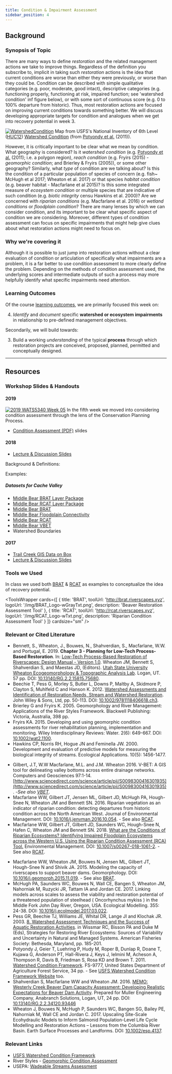 ```yaml
---
title: Condition & Impairment Assessment
sidebar_position: 4
---
```


## Background

### Synopsis of Topic
There are many ways to define *restoration* and the related management actions we take to improve things. Regardless of the definition you subscribe to,  implicit in taking such *restoration* actions is the idea that current conditions are worse than either they were previously, or worse than they could be.  Condition can be described with simple qualitative categories (e.g. poor, moderate, good intact), descriptive categories (e.g. functioning properly, functioning at risk, impaired function; see 'watershed condition' inf figure below), or with some sort of continuous score (e.g. 0 to 100% departure from historic). Thus, most restoration actions are focused on improving current conditions towards something better. We will discuss developing appropriate targets for condition and analogues when we get into recovery potential in week 3.  

[![WatershedCondition](/img/WatershedCondition.png)](https://www.fs.fed.us/biology/watershed/condition_framework.html)
Map from USFS's  National Inventory of 6th Level ([HUC12](https://water.usgs.gov/GIS/huc.html)) [Watershed Condition](https://www.fs.fed.us/biology/watershed/condition_framework.html) (from [Potyondy et al.](https://www.fs.fed.us/biology/resources/pubs/watershed/maps/Watershed_Condition_Framework2011FS977.pdf) (2011)).

However, it is critically important to be clear what we mean by condition. What geography is considered? Is it *watershed condition* (e.g.  [Potyondy et al.](https://www.fs.fed.us/biology/resources/pubs/watershed/maps/Watershed_Condition_Framework2011FS977.pdf) (2011); i.e. a polygon region), *reach condition* (e.g. Fryirs (2015) - *geomorphic condition*; and Brierley & Fryirs (2005)), or some other geography? Similarly, what *type* of condition are we talking about? Is this the condition of a particular population of species of concern (e.g. fish~ McHugh et al 2017; Wheaton et al. 2017) or that species *habitat condition* (e.g. beaver habitat - Macfarlane et al 2015)?  Is this some integrated measure of *ecosystem condition* or multiple species that are indicative of such condition (e.g.  *biotic integrity* censu Hawkins et al. 2000)? Are we concerned with *riparian conditions* (e.g. Macfarlane et al. 2016) or *wetland conditions* or *floodplain condition*? There are many lenses by which we can consider condition, and its important to be clear what specific aspect of condition we are considering. Moreover, different types of condition assessment can focus on specific impairments that might help give clues about what restoration actions might need to focus on.

### Why we're covering it
Although it is possible to just jump into restoration actions without a clear evaluation of condition or articulation of specifically what impairments are a problem, it is a far better to use condition assessment to more clearly define the problem. Depending on the methods of condition assessment used, the underlying  scores and intermediate outputs of such a process may more helpfully identify what specific impairments need attention.

### Learning Outcomes
Of the course [learning outcomes](https://restoration-usu.github.io/WATS-5340-5350/Syllabus/Learning_Outcomes.html), we are primarily focused this week on:

4. _Identify_ and _document_ specific **watershed or ecosystem impairments** in relationship to pre-defined management objectives.

Secondarily, we will build towards:

3. Build a working *understanding* of the typical **process** through which restoration projects are conceived, proposed, planned, permitted and conceptually designed. 

------
## Resources

### Workshop Slides & Handouts

#### 2019

[![2019 WATS5340 Week 05](/img/lectures/2019_WATS5340_Week05.png)](https://s3-us-west-2.amazonaws.com/etalweb.joewheaton.org/Courses/WATS5340/2019/Condition_Assessment_2019.pdf)
In the fifth week we moved into considering condition assessment through the lens of the Conservation Planning Process.
- [Condition Assessment (PDF)](https://s3-us-west-2.amazonaws.com/etalweb.joewheaton.org/Courses/WATS5340/2019/Condition_Assessment_2019.pdf) slides


#### 2018

- [Lecture & Discussion Slides](http://etalweb.joewheaton.org/Courses/WATS5340/2018/Condition_Assessment_2018.pdf)


Background & Definitions:



<GoogleSlides
  src="https://docs.google.com/presentation/d/e/2PACX-1vRLHUC4hXamRLl9cRYeFbdkovQXkJKNjgT2H-dgx4X9peNNEJuqpz8aGzKkjINtljZiPsJVVdjHSIDI/embed?start=false&loop=false&delayms=3000"
  title="Condition Assessment 2018 – Background & Definitions"
  width={960}
  height={749}
/>

Examples:

<GoogleSlides
  src="https://docs.google.com/presentation/d/e/2PACX-1vS-tcYMJ17hL7diAyrR8e0dgXMbW9vLpHC60YtVsVzUqQ2FF8pAh5DAvc835S04Pbh1dw2Ep50jS9Fx/embed?start=false&loop=false&delayms=3000"
  title="Condition Assessment 2018 – Examples"
  width={960}
  height={749}
/>
##### Datasets for Cache Valley

- [Middle Bear BRAT Layer Package](https://s3-us-west-2.amazonaws.com/etalweb.joewheaton.org/Courses/WATS5340/2018/Excercises/Condition/LittleBearLogan_BRAT.lpk)
- [Middle Bear RCAT Layer Package](https://s3-us-west-2.amazonaws.com/etalweb.joewheaton.org/Courses/WATS5340/2018/Excercises/Condition/LittleBearLogan_RCAT.lpk)
- [Middle Bear BRAT](https://s3-us-west-2.amazonaws.com/etalweb.joewheaton.org/Courses/WATS5340/2018/Excercises/Condition/Et_Al_16010203_BRAT.zip)
- [Middle Bear Floodplain Connectivity](https://s3-us-west-2.amazonaws.com/etalweb.joewheaton.org/Courses/WATS5340/2018/Excercises/Condition/Et_Al_16010203_FP_Connectivity.zip)
- [Middle Bear RCAT](https://s3-us-west-2.amazonaws.com/etalweb.joewheaton.org/Courses/WATS5340/2018/Excercises/Condition/Et_Al_16010203_RCA.zip)
- [Middle Bear VBET](https://s3-us-west-2.amazonaws.com/etalweb.joewheaton.org/Courses/WATS5340/2018/Excercises/Condition/Et_Al_16010203_VBET.zip)
- Watershed Boundaries


#### 2017
* [Trail Creek GIS Data on Box](https://usu.box.com/v/wats5340-condition)
* [Lecture & Discussion Slides](http://etalweb.joewheaton.org/Courses/WATS5340/2017/Condition_Assessment.pdf)

### Tools we Used

In class we used both [BRAT](http://brat.riverscapes.xyz) & [RCAT](http://rcat.riverscapes.xyz) as examples to conceptualize the idea of recovery potential. 




<ToolsWrapper
  cards={[
	{
	  title: 'BRAT',
	  toolUrl: 'http://brat.riverscapes.xyz',
	  logoUrl: '/img/BRAT_Logo-wGrayTxt.png',
	  description: 'Beaver Restoration Assessment Tool'
	},
	{
	  title: 'RCAT',
	  toolUrl: 'http://rcat.riverscapes.xyz',
	  logoUrl: '/img/RCAT_Logo-wTxt.png',
	  description: 'Riparian Condition Assessment Tool'
	}
  ]}
  cardsize="sm"
/>

### Relevant or Cited Literature



* Bennett, S., Wheaton, J., Bouwes, N., Shahverdian, S., Macfarlane, W.W. and Portugal, E. 2019. **Chapter 3 - Planning for Low-Tech Process-Based Restoration**. In: [Low-Tech Process-Based Restoration of Riverscapes: Design Manual - Version 1.0](http://lowtechpbr.restoration.usu.edu/chap03). Wheaton JM, Bennett S, Shahverdian S, and Maestas JD, (Editors). [Utah State University](http://restoration.usu.edu/) [Wheaton Ecogeomorphology & Topographic Analysis Lab](http://etal.joewheaton.org/). Logan, UT. 57 pp. DOI: [10.13140/RG.2.2.15815.75680](http://dx.doi.org/10.13140/RG.2.2.15815.75680).
* Beechie T, Pess G, Morley S, Butler L, Downs P, Maltby A, Skidmore P, Clayton S, Muhlfeld C and Hanson K. 2012. [Watershed Assessments and Identification of Restoration Needs, Stream and Watershed Restoration](ftp://ftp.fire.ca.gov/forest/0_TRFRP_CampbellCreek/Watershed%20Assessment/Manuals%20and%20Guidelines/Beechie%20et%20al.%202013%20Chapter%203.pdf). John Wiley & Sons, Ltd, pp. 50-113. DOI:  [10.1002/9781118406618.ch3](http://dx.doi.org/10.1002/9781118406618.ch3).
* Brierley G and Fryirs K. 2005. Geomorphology and River Management: Applications of the River Styles Framework. Blackwell Publishing: Victoria, Australia, 398 pp. 
* Fryirs KA. 2015. Developing and using geomorphic condition assessments for river rehabilitation planning, implementation and monitoring. Wiley Interdisciplinary Reviews: Water. 2(6): 649-667. DOI: [10.1002/wat2.1100](http://dx.doi.org/10.1002/wat2.1100).
* Hawkins CP, Norris RH, Hogue JN and Feminella JW. 2000. Development and evaluation of predictive models for measuring the biological integrity of streams. Ecological Applications. 10(5): 1456-1477. 
- Gilbert, J.T, W.W Macfarlane, M.L. and J.M. Wheaton 2016.  V-BET: A GIS tool for delineating valley bottoms across entire drainage networks. Computers and Geosciences 97:1-14.  [http://www.sciencedirect.com/science/article/pii/S0098300416301935](http://www.sciencedirect.com/science/article/pii/S0098300416301935). -_See also [VBET](http://rcat.riverscapes.xyz/Documentation/Version_1.0/VBET.html)_.
-  Macfarlane WW, Gilbert JT, Jensen ML, Gilbert JD, McHugh PA, Hough-Snee N, Wheaton JM and Bennett SN. 2016. Riparian vegetation as an indicator of riparian condition: detecting departures from historic condition across the North American West. Journal of Environmental Management. DOI: [10.1016/j.jenvman.2016.10.054](http://dx.doi.org/10.1016/j.jenvman.2016.10.054). - See also [RCAT](http://rcat.riverscapes.xyz).
- Macfarlane WW, Gilbert JT, Gilbert JD, Saunders WC, Hough-Snee N, Hafen C, Wheaton JM and Bennett SN. 2018. [What are the Conditions of Riparian Ecosystems? Identifying Impaired Floodplain Ecosystems across the Western U.S. Using the Riparian Condition Assessment (RCA) Tool.](https://www.researchgate.net/publication/325098563_What_are_the_Conditions_of_Riparian_Ecosystems_Identifying_Impaired_Floodplain_Ecosystems_across_the_Western_US_Using_the_Riparian_Condition_Assessment_RCA_Tool) Environmental Management. DOI: [10.1007/s00267-018-1061-2](http://dx.doi.org/10.1007/s00267-018-1061-2). - See also [RCAT](http://rcat.riverscapes.xyz).
* Macfarlane WW, Wheaton JM, Bouwes N, Jensen ML, Gilbert JT, Hough-Snee N and Shivik JA. 2015. Modeling the capacity of riverscapes to support beaver dams. Geomorphology. DOI: [10.1016/j.geomorph.2015.11.019](http://dx.doi.org/10.1016/j.geomorph.2015.11.019). - See also [BRAT](http://brat.riverscapes.xyz).
* McHugh PA, Saunders WC, Bouwes N, Wall CE, Bangen S, Wheaton JM, Nahorniak M, Ruzycki JR, Tattam IA and Jordan CE. 2017. Linking models across scales to assess the viability and restoration potential of a threatened population of steelhead ( Oncorhynchus mykiss ) in the Middle Fork John Day River, Oregon, USA. Ecological Modelling. 355: 24-38. DOI: [10.1016/j.ecolmodel.2017.03.022](http://dx.doi.org/10.1016/j.ecolmodel.2017.03.022).
* Pess GR, Beechie TJ, Williams JE, Whital DR, Lange JI and Klochak JR. 2003. [8. Watershed Assessment Techniques and the Success of Aquatic Restoration Activities](https://www.nwfsc.noaa.gov/assets/4/6131_07142005_182742_chap_8.pdf). in Wissmar RC, Bisson PA and Duke M (Eds), Strategies for Restoring River Ecosystems: Sources of Variability and Uncertainty in Natural and Managed Systems. American Fisheries Society: Bethesda, Maryland, pp. 185-201. 
* Potyondy J, Geier T, Luehring P, Hudy M, Roper B, Dunlap R, Doane T, Kujawa G, Anderson PT, Hall-Rivera J, Keys J, Ielmini M, Acheson A, Thompson R, Davis B, Friedman S, Rosa KD and Brown T. 2011. [Watershed Condition Framework](https://www.fs.fed.us/biology/resources/pubs/watershed/maps/Watershed_Condition_Framework2011FS977.pdf). FS-9777, United States Department of Agriculture Forest Service, 34 pp. - See [USFS Watershed Condition Framework Website](https://www.fs.fed.us/biology/watershed/condition_framework.html) too.
* Shahverdian S, Macfarlane WW and Wheaton JM. 2016. [MEMO: Westerly Creek Beaver Dam Capacity Assessment: Developing Realistic Expectations for Beaver Dam Activity](https://www.researchgate.net/publication/309762206_MEMO_Westerly_Creek_Beaver_Dam_Capacity_Assessment_Developing_Realistic_Expectations_for_Beaver_Dam_Activity?ev=prf_pub). Prepared for Muller Engineering Company, Anabranch Solutions, Logan, UT, 24 pp. DOI:[ 10.13140/RG.2.2.34120.93446](http://dx.doi.org/10.13140/RG.2.2.34120.93446) 
* Wheaton J, Bouwes N, McHugh P, Saunders WC, Bangen SG, Bailey PE, Nahorniak M, Wall CE and Jordan C. 2017. Upscaling Site-Scale Ecohydraulic Models to Inform Salmonid Population-Level Life Cycle Modelling and Restoration Actions – Lessons from the Columbia River Basin. Earth Surface Processes and Landforms. DOI: [10.1002/esp.4137](http://dx.doi.org/10.1002/esp.4137).

### Relevant Links

- [USFS Watershed Condition Framework](https://www.fs.fed.us/biology/watershed/condition_framework.html)
- River Styles - [Geomorphic Condition Assessment](http://www.riverstyles.com/river-styles-framework-outline/stage-2-geomorphic-river-condition/)
- USEPA:  [Wadeable Streams Assessment](https://www.epa.gov/national-aquatic-resource-surveys/wadeable-streams-assessment)
